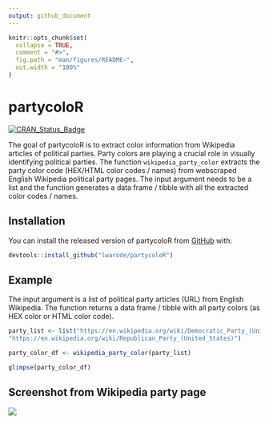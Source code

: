 ```yaml
---
output: github_document
---
```


<!-- README.md is generated from README.Rmd. Please edit that file -->

```r
knitr::opts_chunk$set(
  collapse = TRUE,
  comment = "#>",
  fig.path = "man/figures/README-",
  out.width = "100%"
)
```

# partycoloR

[![CRAN_Status_Badge](http://www.r-pkg.org/badges/version/partycoloR?color=brightgreen)](https://cran.r-project.org/package=partycoloR)

The goal of partycoloR is to extract color information from Wikipedia articles of political parties. Party colors are playing a crucial role in visually identifying political parties.
The function `wikipedia_party_color` extracts the party color code (HEX/HTML color codes / names) from webscraped English Wikipedia political party pages. 
The input argument needs to be a list and the function generates a data frame / tibble with all the extracted color codes / names.

## Installation

You can install the released version of partycoloR from [GitHub](https://github.com/lwarode/partycoloR) with:

``` r
devtools::install_github("lwarode/partycoloR")
```

## Example

The input argument is a list of political party articles (URL) from English Wikipedia. 
The function returns a data frame / tibble with all party colors (as HEX color or HTML color code).

```r
party_list <- list("https://en.wikipedia.org/wiki/Democratic_Party_(United_States)",
"https://en.wikipedia.org/wiki/Republican_Party_(United_States)")

party_color_df <- wikipedia_party_color(party_list)

glimpse(party_color_df)
```

## Screenshot from Wikipedia party page

![](partycolorR_example.png)
